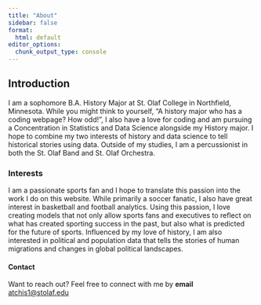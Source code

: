 ```yaml
---
title: "About"
sidebar: false
format:
  html: default
editor_options:
  chunk_output_type: console
---
```


## Introduction

I am a sophomore B.A. History Major at St. Olaf College in Northfield, Minnesota. While you might think to yourself, "A history major who has a coding webpage? How odd!", I also have a love for coding and am pursuing a Concentration in Statistics and Data Science alongside my History major. I hope to combine my two interests of history and data science to tell historical stories using data. Outside of my studies, I am a percussionist in both the St. Olaf Band and St. Olaf Orchestra.

### Interests

I am a passionate sports fan and I hope to translate this passion into the work I do on this website. While primarily a soccer fanatic, I also have great interest in basketball and football analytics. Using this passion, I love creating models that not only allow sports fans and executives to reflect on what has created sporting success in the past, but also what is predicted for the future of sports. Influenced by my love of history, I am also interested in political and population data that tells the stories of human migrations and changes in global political landscapes.

#### Contact

Want to reach out? Feel free to connect with me by **email** <a href='mailto:atchis1@stolaf.edu'>atchis1\@stolaf.edu</a>
